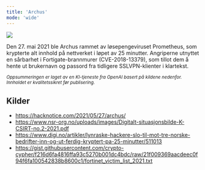 ```yaml
---
title: 'Archus'
mode: 'wide'
---
```


<Frame>
<img src="/images/archus.jpg" noZoom/>
</Frame>

Den 27. mai 2021 ble Archus rammet av løsepengeviruset Prometheus, som krypterte alt innhold på nettverket i løpet av 25 minutter. Angriperne utnyttet en sårbarhet i Fortigate-brannmurer (CVE-2018-13379), som tillot dem å hente ut brukernavn og passord fra tidligere SSLVPN-klienter i klartekst.

<sup><i>Oppsummeringen er laget av en KI-tjeneste fra OpenAI basert på kildene nedenfor. Innholdet er kvalitetssikret før publisering.</i></sup>

## Kilder
- https://hacknotice.com/2021/05/27/archus/
- https://www.nsr-org.no/uploads/images/Digitalt-situasjonsbilde-K-CSIRT-no.2-2021.pdf
- https://www.digi.no/artikler/lynraske-hackere-slo-til-mot-tre-norske-bedrifter-inn-og-ut-ferdig-kryptert-pa-25-minutter/511013
- https://gist.githubusercontent.com/crypto-cypher/f216d6fa4816ffa93c5270b001dc4bdc/raw/21f009369aacdeec0f94f6fa100542838b8600c1/fortinet_victim_list_2021.txt
